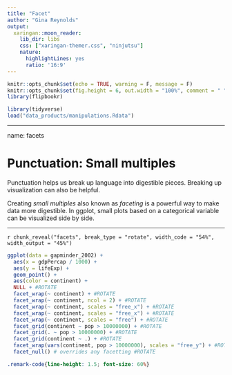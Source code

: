 ```yaml
---
title: "Facet"
author: "Gina Reynolds"
output:
  xaringan::moon_reader:
    lib_dir: libs
    css: ["xaringan-themer.css", "ninjutsu"]
    nature:
      highlightLines: yes
      ratio: '16:9'
---
```


```r
knitr::opts_chunk$set(echo = TRUE, warning = F, message = F)
knitr::opts_chunk$set(fig.height = 6, out.width = "100%", comment = " ", cache = T, dpi = 300)
library(flipbookr)
```


```r
library(tidyverse)
load("data_products/manipulations.Rdata")
```


---

name: facets

# Punctuation: Small multiples

Punctuation helps us break up language into digestible pieces. Breaking up visualization can also be helpful.  

Creating *small multiples* also known as *faceting* is a powerful way to make data more digestible.   In ggplot, small plots based on a categorical variable can be visualized side by side.  



---

`r chunk_reveal("facets", break_type = "rotate", width_code = "54%", width_output = "45%")`


```r
ggplot(data = gapminder_2002) +
  aes(x = gdpPercap / 1000) +
  aes(y = lifeExp) +
  geom_point() +
  aes(color = continent) +
  NULL + #ROTATE
  facet_wrap(~ continent) + #ROTATE
  facet_wrap(~ continent, ncol = 2) + #ROTATE
  facet_wrap(~ continent, scales = "free_x") + #ROTATE
  facet_wrap(~ continent, scales = "free_x") + #ROTATE
  facet_wrap(~ continent, scales = "free") + #ROTATE
  facet_grid(continent ~ pop > 10000000) + #ROTATE
  facet_grid(. ~ pop > 10000000) + #ROTATE
  facet_grid(continent ~ .) + #ROTATE
  facet_wrap(vars(continent, pop > 10000000), scales = "free_y") + #ROTATE
  facet_null() # overrides any facetting #ROTATE
```












```css
.remark-code{line-height: 1.5; font-size: 60%}
```


<!-- ```{r, dpi=400, eval = F} -->
<!-- gapminder %>%  -->
<!--   select(continent) %>%  -->
<!--   ggplot() + -->
<!--   aes(x = 1) + -->
<!--   aes(fill = continent) + -->
<!--   geom_bar(color = "white", size = .2) + -->
<!--   coord_polar(theta = "y") + -->
<!--   theme_void() + -->
<!--   scale_fill_viridis_d() + -->
<!--   theme(rect = element_rect(fill = "grey",  -->
<!--                             color = "grey",  -->
<!--                             linetype = "solid", -->
<!--                             size = 0)) -->

<!-- ggsave("pie.svg", dpi = 320,device = "svg") -->
<!-- ``` -->

<!-- --- -->

<!-- Or at least an organized twitter thread!?  Another idea for you: pull aes() out of ggplot(). Do you do it? Lot's of reasons to do it! Downside is currently most examples make use of nested approach. @grrrck does this too, and esquisse -->

<!-- ggplot(data = my_data) +  -->
<!--    aes(x = my_var) -->

<!-- Is it possible to do this with multiple geoms? I usually specify aes within the geom like  -->

<!-- ggplot(data) + -->
<!--   geom_point(aes(x, y)) + -->
<!--   geom_line(aes(x, y, group = id))  -->

<!-- I prefer this approach because it's explicit which aesthetics are bound to which geoms -->

<!-- My blog post, (which no one has probably ever read) exactly on this topic! https://evangelinereynolds.netlify.com/post/mapping-aesthetics/ … In general I'd say go global.  I think in general, most folks don't have a bunch of conflicts for aesthetics geom by geom (though occasionally yes?).  Let me know what you think! -->


<!-- To change the data used for a plot, use the %+% operator! Oh!!!  -->


<!-- # Stat_* -->

<!-- ## Univariate discrete -->



<!-- ```{r univariate_discrete, eval = F, echo = F} -->
<!-- ggplot(gapminder_2002) + -->
<!--   aes(x = continent) + -->
<!--   stat_count() + -->
<!--   geom_bar() # convenience geom -->
<!--             # default counting -->
<!-- ``` -->

<!-- --- -->

<!-- r chunk_reveal("univariate_discrete")` -->


<!-- --- -->

<!-- ```{r} -->
<!-- ggplot(data = gapminder_2002) + -->
<!--   aes(x = continent) + -->
<!--   aes(y = lifeExp) + -->
<!--   geom_point(alpha = .1) + -->
<!--   stat_summary( -->
<!--     fun.ymin = min, -->
<!--     fun.ymax = max, -->
<!--     fun.y = median -->
<!--   ) -->
<!-- ``` -->



<!-- --- -->

<!-- ```{r} -->
<!-- gapminder_2002 %>%  -->
<!--   mutate(seventy_plus = lifeExp > 60) %>%  -->
<!-- ggplot() + -->
<!--   aes(x = continent) + -->
<!--   aes(fill = seventy_plus) + -->
<!--   geom_bar(alpha = .2) -->
<!-- ``` -->

